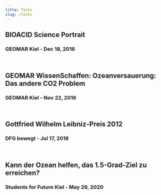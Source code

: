 ```yaml
---
title: Talks
slug: /talks
---
```



## BIOACID Science Portrait

### GEOMAR Kiel - Dec 18, 2016

<Embed youtube="SkgELHPeeSY" />

<br />

## GEOMAR WissenSchaffen: Ozeanversauerung: Das andere CO2 Problem

### GEOMAR Kiel - Nov 22, 2016

<Embed youtube="W_FUpl9Ui0Q" />

<br />

## Gottfried Wilhelm Leibniz-Preis 2012

### DFG bewegt - Jul 17, 2018

<Embed youtube="eNnrtMR0ffo" />

<br />

## Kann der Ozean helfen, das 1.5-Grad-Ziel zu erreichen?

### Students for Future Kiel - May 29, 2020

<Embed youtube="bXoJVs7h9oo" />
